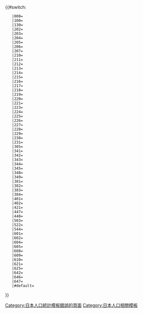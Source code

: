 <includeonly>{{#switch:{{{1}}}
	|000={{日本人口統計/fluctuation_2020|4027416|4292963|4553461|4719259|4811050|4933393|5015699|5049908|5071968|5101556|5135214|10}}<!--福岡縣-->
	|100={{日本人口統計/fluctuation_2020|1042318|1058058|1065078|1056402|1026455|1019598|1011471|993525|976846|961286|939029|3}}
	|130={{日本人口統計/fluctuation_2020|871717|1002201|1088588|1160440|1237062|1284795|1341470|1401279|1463743|1538681|1612392|10}}
	|202={{日本人口統計/fluctuation_2020|175143|165969|163000|159424|150453|145085|138629|131090|123638|117360|111281|1}}
	|203={{日本人口統計/fluctuation_2020|255203|265132|280291|288574|294665|302741|304884|306434|302402|304552|303316|8}}
	|204={{日本人口統計/fluctuation_2020|55615|58551|62595|64479|62530|61623|59182|57497|57686|57146|56212|4}}
	|205={{日本人口統計/fluctuation_2020|126934|128058|135852|138825|139663|140463|136701|133357|131492|129146|126364|6}}
	|206={{日本人口統計/fluctuation_2020|64233|61464|60077|59727|57700|56547|54027|51534|50605|48441|46203|1}}
	|207={{日本人口統計/fluctuation_2020|82263|80984|82185|81863|80531|79806|77612|74539|71375|67777|64475|1}}
	|210={{日本人口統計/fluctuation_2020|88888|85736|85078|84556|81895|79492|76689|73262|69057|64408|60608|1}}
	|211={{日本人口統計/fluctuation_2020|38688|39520|41698|43359|43835|45289|47348|47844|48512|48339|48827|10}}
	|212={{日本人口統計/fluctuation_2020|51637|50395|49537|47837|45704|43341|41338|39213|37448|34838|32988|1}}
	|213={{日本人口統計/fluctuation_2020|47843|53750|61838|65527|65711|67833|69737|70070|70468|70586|71426|10}}
	|214={{日本人口統計/fluctuation_2020|32049|31220|31701|31985|31089|29716|29133|28104|27031|25940|24391|1}}
	|215={{日本人口統計/fluctuation_2020|33734|43145|48647|50294|49216|49353|48032|46560|44210|41796|40362|4}}
	|216={{日本人口統計/fluctuation_2020|30469|36914|41057|43811|47116|50612|54583|57481|58499|57983|59360|10}}
	|217={{日本人口統計/fluctuation_2020|38876|47741|57966|63242|70303|81988|93049|97571|100172|101081|103311|9}}
	|218={{日本人口統計/fluctuation_2020|41599|55160|65838|75555|88699|99206|105219|108402|106780|110743|111023|10}}
	|219={{日本人口統計/fluctuation_2020|33818|52169|64109|69435|75214|82903|89414|92748|95087|99525|102085|10}}
	|220={{日本人口統計/fluctuation_2020|40309|56194|66985|71389|78197|86938|92056|94148|95501|96516|97095|10}}
	|221={{日本人口統計/fluctuation_2020|26155|36553|50273|57737|62402|64913|66099|67087|70482|72168|73164|10}}
	|223={{日本人口統計/fluctuation_2020|25195|28821|35562|41311|45725|51244|55476|55943|57920|57959|58786|10}}
	|224={{日本人口統計/fluctuation_2020|31023|36192|42131|47504|49573|54144|55778|55677|55431|58781|67033|10}}
	|225={{日本人口統計/fluctuation_2020|37301|36487|36762|36845|35910|35179|34045|32902|31640|29509|27981|1}}
	|226={{日本人口統計/fluctuation_2020|38562|35428|33670|33165|32678|32197|31225|30630|30081|28112|26298|1}}
	|227={{日本人口統計/fluctuation_2020|58420|54860|54703|54510|52497|50804|48378|45929|42589|38743|35473|1}}
	|228={{日本人口統計/fluctuation_2020|66623|64982|64623|65128|63724|62593|61707|59385|56355|52444|50273|1}}
	|229={{日本人口統計/fluctuation_2020|52868|51757|51413|51609|50004|47928|45708|43372|40732|38139|35861|1}}
	|230={{日本人口統計/fluctuation_2020|56204|59697|66220|73649|77610|88691|95040|97974|98435|96475|98877|9}}
	|231={{日本人口統計/fluctuation_2020|11245|17646|24840|30869|36576|42345|45548|46972|49780|50004|50112|10}}
	|305={{日本人口統計/fluctuation|||||||||8458|8859|11245|17646|24840|30869|36576|42345|45548|46972|49780|50004}}
	|341={{日本人口統計/fluctuation_2020|19395|19982|23966|28594|34283|36728|38126|39136|38592|37927|37671|8}}
	|342={{日本人口統計/fluctuation_2020|14855|16930|19662|22114|23267|26314|29389|30985|31318|31210|31209|9}}
	|343={{日本人口統計/fluctuation_2020|21042|27476|32241|33754|34626|36199|37794|40557|43564|45256|46377|10}}
	|344={{日本人口統計/fluctuation_2020|12350|15849|18546|20085|22209|24125|25086|25601|26044|27263|28628|10}}
	|345={{日本人口統計/fluctuation_2020|10824|12429|13863|14954|15493|19227|22431|23447|24679|30344|32927|10}}
	|348={{日本人口統計/fluctuation_2020|7154|7553|7657|7573|7524|7509|7640|7858|8373|8225|9068|9}}
	|349={{日本人口統計/fluctuation_2020|18691|22776|26810|29027|29697|31504|34811|37685|41997|45360|48190|10}}
	|381={{日本人口統計/fluctuation_2020|17366|19762|18934|18643|17398|16685|15827|16247|15369|14208|13545|2}}
	|382={{日本人口統計/fluctuation_2020|26977|24377|27196|30062|29756|31289|31623|30679|30021|28997|28114|7}}
	|383={{日本人口統計/fluctuation_2020|16760|21483|25327|27872|27896|28807|30417|31332|32119|31580|31007|9}}
	|384={{日本人口統計/fluctuation_2020|9368|10331|14188|15994|17107|18999|19309|19279|19160|18877|18723|7}}
	|401={{日本人口統計/fluctuation_2020|11603|11115|11228|11432|11001|10517|9730|9253|8602|7810|7151|1}}
	|402={{日本人口統計/fluctuation_2020|18266|18045|19079|20540|20332|20248|19266|18204|17088|16007|15080|4}}
	|421={{日本人口統計/fluctuation_2020|11912|11769|12780|13741|14182|14667|14760|14535|13863|13496|12878|7}}
	|447={{日本人口統計/fluctuation_2020|18737|19719|22273|23868|24572|27078|28926|29353|29155|29306|29591|8}}
	|448={{日本人口統計/fluctuation_2020|4190|3819|3594|3560|3371|3117|2948|2749|2432|2174|1899|1}}
	|503={{日本人口統計/fluctuation_2020|12769|12773|13203|13576|14098|14755|15227|15400|15284|15138|15521|8}}
	|522={{日本人口統計/fluctuation_2020|12885|12528|12721|13177|13232|13525|13862|14282|14350|14176|13820|9}}
	|544={{日本人口統計/fluctuation_2020|15065|15500|17154|17740|18629|19437|19779|20248|20253|20183|19969|9}}
	|601={{日本人口統計/fluctuation_2020|14917|14534|14716|15245|14476|13892|13104|12369|11685|10861|10191|4}}
	|602={{日本人口統計/fluctuation_2020|16810|16006|16196|15662|14632|13763|12750|11810|10909|9924|8801|1}}
	|604={{日本人口統計/fluctuation_2020|9876|10364|10872|11602|11308|10915|10469|10216|9617|9020|8407|4}}
	|605={{日本人口統計/fluctuation_2020|23190|22508|22872|22746|22046|21276|20190|20115|18264|16789|15176|1}}
	|608={{日本人口統計/fluctuation_2020|6256|6440|6653|6943|6628|6196|5943|5741|5503|5176|5008|4}}
	|609={{日本人口統計/fluctuation_2020|3779|3761|3853|3987|3971|3726|3636|3408|3251|3022|2774|4}}
	|610={{日本人口統計/fluctuation_2020|24935|25396|26104|27231|27041|27031|26375|25543|24714|22871|21398|4}}
	|621={{日本人口統計/fluctuation_2020|26058|27771|31155|32341|33732|35072|35604|34387|36005|34963|37684|9}}
	|625={{日本人口統計/fluctuation_2020|25063|25090|26073|26117|25423|24689|23767|22898|21572|20243|18825|4}}
	|642={{日本人口統計/fluctuation_2020|7317|7635|7749|7549|7364|7223|7188|7053|6792|6627|6536|3}}
	|646={{日本人口統計/fluctuation_2020|9180|8913|8780|8773|8636|8443|8296|8172|7852|7458|7251|1}}
	|647={{日本人口統計/fluctuation_2020|24894|25545|25699|25706|24383|23070|21848|20837|19544|18587|17189|4}}
	|#default=[[Category:日本人口統計模板錯誤的頁面]]
}}</includeonly><noinclude>
[[Category:日本人口相關模板]]
</noinclude>